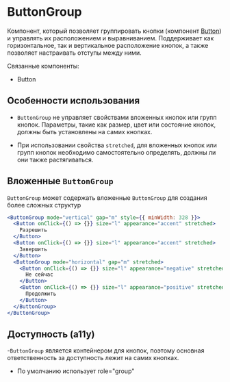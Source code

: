 <Overview>

# ButtonGroup

Компонент, который позволяет группировать кнопки (компонент [Button](https://vkcom.github.io/VKUI/#/Button)) и управлять их расположением и выравниванием. Поддерживает как горизонтальное, так и вертикальное расположение кнопок, а также позволяет настраивать отступы между ними.

Связанные компоненты:

- Button

</Overview>

## Особенности использования

- `ButtonGroup` не управляет свойствами вложенных кнопок или групп кнопок. Параметры, такие как размер, цвет или состояние кнопок, должны быть установлены на самих кнопках.

- При использовании свойства `stretched`, для вложенных кнопок или групп кнопок необходимо самостоятельно определять, должны ли они также растягиваться.

## Вложенные `ButtonGroup`

`ButtonGroup` может содержать вложенные `ButtonGroup` для создания более сложных структур

```jsx
<ButtonGroup mode="vertical" gap="m" style={{ minWidth: 328 }}>
  <Button onClick={() => {}} size="l" appearance="accent" stretched>
    Разрешить
  </Button>
  <Button onClick={() => {}} size="l" appearance="accent" stretched>
    Завершить
  </Button>
  <ButtonGroup mode="horizontal" gap="m" stretched>
    <Button onClick={() => {}} size="l" appearance="negative" stretched>
      Не сейчас
    </Button>
    <Button onClick={() => {}} size="l" appearance="positive" stretched>
      Продолжить
    </Button>
  </ButtonGroup>
</ButtonGroup>
```

## Доступность (a11y)

-`ButtonGroup` является контейнером для кнопок, поэтому основная ответственность за доступность лежит на самих кнопках.

- По умолчанию использует role="group"
